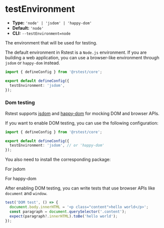 # testEnvironment

- **Type:** `'node' | 'jsdom' | 'happy-dom'`
- **Default:** `'node'`
- **CLI:** `--testEnvironment=node`

The environment that will be used for testing.

The default environment in Rstest is a `Node.js` environment. If you are building a web application, you can use a browser-like environment through `jsdom` or `happy-dom` instead.

```ts title="rstest.config.ts"
import { defineConfig } from '@rstest/core';

export default defineConfig({
  testEnvironment: 'jsdom',
});
```

### Dom testing

Rstest supports [jsdom](https://github.com/jsdom/jsdom) and [happy-dom](https://github.com/capricorn86/happy-dom) for mocking DOM and browser APIs.

If you want to enable DOM testing, you can use the following configuration:

```ts title="rstest.config.ts"
import { defineConfig } from '@rstest/core';

export default defineConfig({
  testEnvironment: 'jsdom', // or 'happy-dom'
});
```

You also need to install the corresponding package:


For jsdom

<PackageManagerTabs command="add jsdom -D" />

For happy-dom

<PackageManagerTabs command="add happy-dom -D" />

After enabling DOM testing, you can write tests that use browser APIs like `document` and `window`.

```ts
test('DOM test', () => {
  document.body.innerHTML = '<p class="content">hello world</p>';
  const paragraph = document.querySelector('.content');
  expect(paragraph?.innerHTML).toBe('hello world');
});
```
